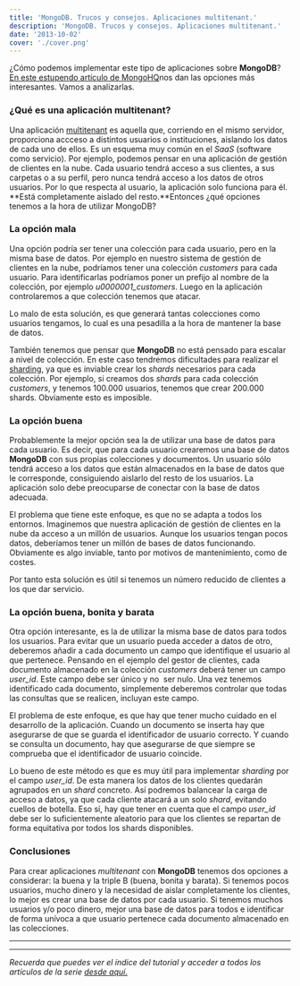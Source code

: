 ```yaml
---
title: 'MongoDB. Trucos y consejos. Aplicaciones multitenant.'
description: 'MongoDB. Trucos y consejos. Aplicaciones multitenant.'
date: '2013-10-02'
cover: './cover.png'
---
```


¿Cómo podemos implementar este tipo de aplicaciones sobre **MongoDB**?
[En este estupendo artículo de
MongoHQ](http://support.mongohq.com/use-cases/multi-tenant.html)nos dan
las opciones más interesantes. Vamos a analizarlas.

### ¿Qué es una aplicación multitenant?

Una aplicación [multitenant](http://en.wikipedia.org/wiki/Multitenancy)
es aquella que, corriendo en el mismo servidor, proporciona accceso a
distintos usuarios o instituciones, aislando los datos de cada uno de
ellos. Es un esquema muy común en el *SaaS* (software como servicio).
Por ejemplo, podemos pensar en una aplicación de gestión de clientes en
la nube. Cada usuario tendrá acceso a sus clientes, a sus carpetas o a
su perfil, pero nunca tendrá acceso a los datos de otros usuarios. Por
lo que respecta al usuario, la aplicación solo funciona para él. **Está
completamente aislado del resto.**Entonces ¿qué opciones tenemos a la
hora de utilizar MongoDB?

### La opción mala

Una opción podría ser tener una colección para cada usuario, pero en la
misma base de datos. Por ejemplo en nuestro sistema de gestión de
clientes en la nube, podríamos tener una colección *customers* para cada
usuario. Para identificarlas podríamos poner un prefijo al nombre de la
colección, por ejemplo *u0000001_customers*. Luego en la aplicación
controlaremos a que colección tenemos que atacar.

Lo malo de esta solución, es que generará tantas colecciones como
usuarios tengamos, lo cual es una pesadilla a la hora de mantener la
base de datos.

También tenemos que pensar que **MongoDB** no está pensado para escalar a
nivel de colección. En este caso tendremos dificultades para realizar el
[sharding](http://docs.mongodb.org/manual/core/sharded-cluster-shards/),
ya que es inviable crear los *shards* necesarios para cada colección. Por
ejemplo, si creamos dos *shards* para cada colección *customers*, y
tenemos 100.000 usuarios, tenemos que crear 200.000 shards. Obviamente
esto es imposible.

### La opción buena

Probablemente la mejor opción sea la de utilizar una base de datos para
cada usuario. Es decir, que para cada usuario crearemos una base de
datos **MongoDB** con sus propias colecciones y documentos. Un usuario
sólo tendrá acceso a los datos que están almacenados en la base de datos
que le corresponde, consiguiendo aislarlo del resto de los usuarios. La
aplicación solo debe preocuparse de conectar con la base de datos
adecuada.

El problema que tiene este enfoque, es que no se adapta a todos los
entornos. Imaginemos que nuestra aplicación de gestión de clientes en la
nube da acceso a un millón de usuarios. Aunque los usuarios tengan pocos
datos, deberíamos tener un millón de bases de datos funcionando.
Obviamente es algo inviable, tanto por motivos de mantenimiento, como de
costes.

Por tanto esta solución es útil si tenemos un número reducido de
clientes a los que dar servicio.

### La opción buena, bonita y barata

Otra opción interesante, es la de utilizar la misma base de datos para
todos los usuarios. Para evitar que un usuario pueda acceder a datos de
otro, deberemos añadir a cada documento un campo que identifique el
usuario al que pertenece. Pensando en el ejemplo del gestor de clientes,
cada documento almacenado en la colección *customers* deberá tener un
campo *user_id*. Este campo debe ser único y no  ser nulo. Una vez
tenemos identificado cada documento, simplemente deberemos controlar que
todas las consultas que se realicen, incluyan este campo.

El problema de este enfoque, es que hay que tener mucho cuidado en el
desarrollo de la aplicación. Cuando un documento se inserta hay que
asegurarse de que se guarda el identificador de usuario correcto. Y
cuando se consulta un documento, hay que asegurarse de que siempre se
comprueba que el identificador de usuario coincide.

Lo bueno de este método es que es muy útil para implementar
*sharding* por el campo *user_id*. De esta manera los datos de los
clientes quedarán agrupados en un *shard* concreto. Así podremos
balancear la carga de acceso a datos, ya que cada cliente atacará a un
solo *shard*, evitando cuellos de botella. Eso sí, hay que tener en
cuenta que el campo *user_id* debe ser lo suficientemente aleatorio
para que los clientes se repartan de forma equitativa por todos los
shards disponibles.

### Conclusiones

Para crear aplicaciones *multitenant* con **MongoDB** tenemos dos opciones
a considerar: la buena y la triple B (buena, bonita y barata). Si
tenemos pocos usuarios, mucho dinero y la necesidad de aislar
completamente los clientes, lo mejor es crear una base de datos por cada
usuario. Si tenemos muchos usuarios y/o poco dinero, mejor una base de
datos para todos e identificar de forma unívoca a que usuario pertenece
cada documento almacenado en las colecciones.

* * * * *

* * * * *

*Recuerda que puedes ver el índice del tutorial y acceder a todos los
artículos de la serie [desde aquí.](https://charlascylon.com/tutorialmongo)*